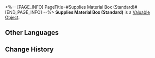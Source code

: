 <%-- [PAGE_INFO]
PageTitle=#Supplies Material Box (Standard)#
[END_PAGE_INFO] --%>
{{Item Infobox
|id          = 300041
|image       = Item Supplies Material Box (Standard).png{{subst:void|<!--$UPLOAD:<<SpriteOutput/ItemFigures/300041.png>-<Item Supplies Material Box (Standard).png>-<Item Icons>>-->}}
|type        = Valuable Object
|invCategory = Valuables
|rarity      = 3
|effect      = 
|description = The assistance provided by Herta to the Astral Express. Upon use, you can select one item to obtain from the following materials:<br />· Lifeless Blade<br />· Arrow of the Demon Slayer<br />· Key of Knowledge<br />· Oath of Steel<br />· Obsidian of Desolation<br />· Ancestral Hymn<br />· Sprout of Life
}}
{{Description|Materials provided to the Express in accordance with the mutual aid contract.<br /><br />''"Since it's mutual aid, save your thanks."''}}
'''Supplies Material Box (Standard)''' is a [[Valuable Object]].

==Other Languages==
{{Other Languages
|en   = Supplies Material Box (Standard)
|zhs  = 后勤材料箱&nbsp;•&nbsp;标准型
|zht  = 後勤素材箱•標準型
|ja   = 後方支援素材箱・標準型
|ko   = 보급 재료상자•표준형
|es   = Caja de suministros (estándar)
|fr   = Boîte de matériau standard
|ru   = Стандартный ящик с материалами
|th   = กล่องวัสดุโลจิสติกส์ (แบบมาตรฐาน)
|vi   = Rương Nguyên Liệu Hậu Cần - Loại Tiêu Chuẩn
|de   = Versorgungsmaterialkiste: Standard
|id   = Supplies Material Box (Standard)
|pt   = Caixa de Material de Suprimentos (Padrão)
}}

==Change History==
{{Change History|1.1}}